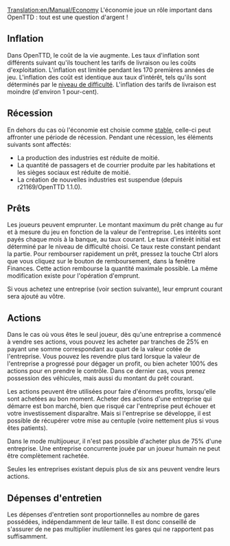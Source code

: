 [[Translation:en/Manual/Economy]]
{{fr/Traduction|en/Manual/Economy|99}}
{{fr/Manual/Table des matières}}
L'économie joue un rôle important dans OpenTTD : tout est une question d'argent !

==Inflation==
Dans OpenTTD, le coût de la vie augmente. Les taux d'inflation sont différents suivant qu'ils touchent les tarifs de livraison ou les coûts d'exploitation. L'inflation est limitée pendant les 170 premières années de jeu. L'inflation des coût est identique aux taux d'intérêt, tels qu'ils sont déterminés par le [[fr/Archive/Manual/Settings/Difficulté|niveau de difficulté]]. L'inflation des tarifs de livraison est moindre (d'environ 1 pour-cent).

==Récession==
En dehors du cas où l'économie est choisie comme [[fr/Archive/Manual/Settings/Difficulté|stable]], celle-ci peut affronter une période de récession. Pendant une récession, les éléments suivants sont affectés:
* La production des industries est réduite de moitié.
* La quantité de passagers et de courrier produite par les habitations et les sièges sociaux est réduite de moitié. 
* La création de nouvelles industries est suspendue (depuis r21169/OpenTTD 1.1.0).

==Prêts==
Les joueurs peuvent emprunter. Le montant maximum du prêt change au fur et à mesure du jeu en fonction de la valeur de l'entreprise. Les intérêts sont payés chaque mois à la banque, au taux courant.
Le taux d'intérêt initial est déterminé par le niveau de difficulté choisi. Ce taux reste constant pendant la partie.
Pour rembourser rapidement un prêt, pressez la touche Ctrl alors que vous cliquez sur le bouton de remboursement, dans la fenêtre Finances. Cette action rembourse la quantité maximale possible. La même modification existe pour l'opération d'emprunt.

Si vous achetez une entreprise (voir section suivante), leur emprunt courant sera ajouté au vôtre.

==Actions==
Dans le cas où vous êtes le seul joueur, dès qu'une entreprise a commencé à vendre ses actions, vous pouvez les acheter par tranches de 25% en payant une somme correspondant au quart de la valeur cotée de l'entreprise. Vous pouvez les revendre plus tard lorsque la valeur de l'entreprise a progressé pour dégager un profit, ou bien acheter 100% des actions pour en prendre le contrôle. Dans ce dernier cas, vous prenez possession des véhicules, mais aussi du montant du prêt courant.

Les actions peuvent être utilisées pour faire d'énormes profits, lorsqu'elle sont achetées au bon moment. Acheter des actions d'une entreprise qui démarre est bon marché, bien que risqué car l'entreprise peut échouer et votre investissement disparaître. Mais si l'entreprise se développe, il est possible de récupérer votre mise au centuple (voire nettement plus si vous êtes patients).

Dans le mode multijoueur, il n'est pas possible d'acheter plus de 75% d'une entreprise. Une entreprise concurrente jouée par un joueur humain ne peut être complètement rachetée.

Seules les entreprises existant depuis plus de six ans peuvent vendre leurs actions.

==Dépenses d'entretien==

Les dépenses d'entretien sont proportionnelles au nombre de gares possédées, indépendamment de leur taille. Il est donc conseillé de s'assurer de ne pas multiplier inutilement les gares qui ne rapportent pas suffisamment.